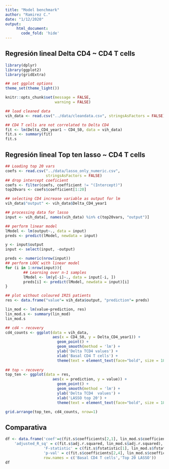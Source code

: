 ```yaml
---
title: "Model benchmark"
author: "Ramirez C."
date: "1/12/2020"
output: 
     html_document:
       code_fold: 'hide'
---
```



## Regresión lineal Delta CD4 ~ CD4 T cells 

```r
library(dplyr)
library(ggplot2)
library(gridExtra)

## set ggplot options
theme_set(theme_light())

knitr::opts_chunk$set(message = FALSE,
                      warning = FALSE)
```

```r
## load cleaned data
vih_data <- read.csv("../data/cleandata.csv", stringsAsFactors = FALSE)
```

```r
## CD4 T cells are not correlated to Delta CD4
fit <- lm(Delta_CD4_year1 ~ CD4_S0, data = vih_data)
fit.s <- summary(fit)
fit.s
```

## Regresión lineal Top ten lasso ~ CD4 T cells

```r
## Loading top 20 vars
coefs <- read.csv("../data/lasso_only_numeric.csv", 
                  stringsAsFactors = FALSE)
## drop intercept coeficient
coefs <- filter(coefs, coefficient != "(Intercept)")
top20vars <- coefs$coefficient[1:20]

## selecting CD4 increase variable as output for lm
vih_data$"output" <- vih_data$Delta_CD4_year1

## processing data for lasso
input <- vih_data[, names(vih_data) %in% c(top20vars, "output")]

## perform linear model
lModel <- lm(output~., data = input)
preds <- predict(lModel, newdata = input)

y <- input$output
input <- select(input, -output)

preds <- numeric(nrow(input))
## perform LOOC with linear model
for (i in 1:nrow(input)){
        ## Learning over n-1 samples
        lModel <- lm(y[-i]~., data = input[-i, ])
        preds[i] <- predict(lModel, newdata = input)[i]
}

## plot without coloured IRIS patients
res <- data.frame("value"= vih_data$output, "prediction"= preds)

lin_mod <- lm(value~prediction, res)
lin_mod.s <- summary(lin_mod)
lin_mod.s
```

```r
## cd4 ~ recovery
cd4_counts <- ggplot(data = vih_data,
                     aes(x = CD4_S0, y = Delta_CD4_year1)) + 
                       geom_point() + 
                       geom_smooth(method = 'lm') + 
                       ylab('Delta TCD4 values') +
                       xlab('Basal CD4 T cells') +
                       theme(text = element_text(face="bold", size = 18))
    
## top ~ recovery
top_ten <- ggplot(data = res,
                     aes(x = prediction, y = value)) + 
                       geom_point() + 
                       geom_smooth(method = 'lm') + 
                       ylab('Delta TCD4  values') +
                       xlab('LASSO top 20') +
                       theme(text = element_text(face="bold", size = 18))

grid.arrange(top_ten, cd4_counts, nrow=1)
```

## Comparativa

```r
df <- data.frame('coef'=c(fit.s$coefficients[2,1], lin_mod.s$coefficients[2,1]),
    'adjusted_R_sq' = c(fit.s$adj.r.squared, lin_mod.s$adj.r.squared),
                 'F-statistic' = c(fit.s$fstatistic[1], lin_mod.s$fstatistic[1]),
                 'p-val' = c(fit.s$coefficients[2,4], lin_mod.s$coefficients[2,4]),
                 row.names = c('Basal CD4 T cells','Top 20 LASSO'))
df
```



